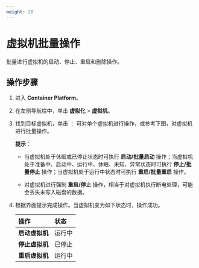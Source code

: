 ```yaml
---
weight: 20
---
```


# 虚拟机批量操作

批量进行虚拟机的启动、停止、重启和删除操作。

## 操作步骤

1. 进入 **Container Platform**。

1. 在左侧导航栏中，单击 **虚拟化** > **虚拟机**。

2. 找到目标虚拟机，单击 ⋮ 可对单个虚拟机进行操作，或参考下图，对虚拟机进行批量操作。

    **提示**：
    
    * 当虚拟机处于休眠或已停止状态时可执行 **启动/批量启动** 操作；当虚拟机处于准备中、启动中、运行中、休眠、未知、异常状态时可执行 **停止/批量停止** 操作；当虚拟机处于运行中状态时可执行 **重启/批量重启** 操作。

    * 对虚拟机进行强制 **重启/停止** 操作，相当于对虚拟机执行断电处理，可能会丢失未写入磁盘的数据。  

11. 根据界面提示完成操作。当虚拟机变为如下状态时，操作成功。
    
    |操作| 状态 |
    | :--- | :--- |
    |**启动虚拟机**| 运行中 |
    |**停止虚拟机**| 已停止 |
    |**重启虚拟机**| 运行中 |
